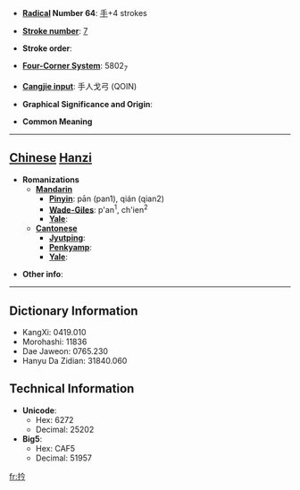 * '''[[Wiktionary:Chinese radical index| Radical]] Number 64''': [[Wiktionary:Chinese radical index 手|手]]+4 strokes

* '''[[Wiktionary:Chinese total strokes index|Stroke number]]''': [[Wiktionary:Chinese total strokes index 7|7]]

* '''Stroke order''': 

* '''[[Wiktionary:Chinese four corner index|Four-Corner System]]''': 5802<sub>7</sub>

* '''[[Wiktionary:Chinese Cangjie index|Cangjie input]]''': 手人戈弓 (QOIN)

* '''Graphical Significance and Origin''': 

* '''Common Meaning'''

----

== [[Chinese]] [[Hanzi]] ==

* '''Romanizations'''
** '''[[Mandarin]]'''
*** '''[[Pinyin]]''': pān (pan1), qián (qian2)
*** '''[[Wade-Giles]]''': p'an<sup>1</sup>, ch'ien<sup>2</sup>
*** '''[[Yale]]''': 
** '''[[Cantonese]]'''
*** '''[[Jyutping]]''':
*** '''[[Penkyamp]]''': 
*** '''[[Yale]]''': 

* '''Other info''': 

----

== Dictionary Information ==

* KangXi: 0419.010
* Morohashi: 11836
* Dae Jaweon: 0765.230
* Hanyu Da Zidian: 31840.060

== Technical Information ==

* '''Unicode''':
** Hex: 6272
** Decimal: 25202
* '''Big5''':
** Hex: CAF5
** Decimal: 51957

[[fr:扲]]